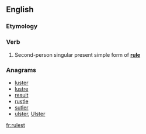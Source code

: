 ==English==

===Etymology===
{{suffix|rule|est|lang=en}}

===Verb===
{{head|en|verb form}}

# {{label|en|archaic}} Second-person singular present simple form of '''[[rule]]'''

===Anagrams===
* [[luster#English|luster]]
* [[lustre#English|lustre]]
* [[result#English|result]]
* [[rustle#English|rustle]]
* [[sutler#English|sutler]]
* [[ulster#English|ulster]], [[Ulster#English|Ulster]]

[[fr:rulest]]